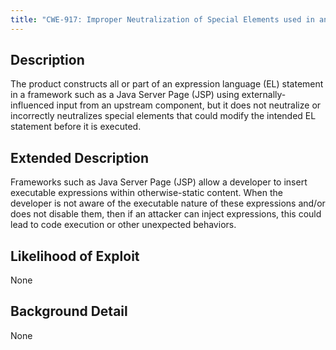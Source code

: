 ```yaml
---
title: "CWE-917: Improper Neutralization of Special Elements used in an Expression Language Statement ('Expression Language Injection')"
---
```


## Description
The product constructs all or part of an expression language (EL) statement in a framework such as a Java Server Page (JSP) using externally-influenced input from an upstream component, but it does not neutralize or incorrectly neutralizes special elements that could modify the intended EL statement before it is executed.

## Extended Description
Frameworks such as Java Server Page (JSP) allow a developer to insert executable expressions within otherwise-static content. When the developer is not aware of the executable nature of these expressions and/or does not disable them, then if an attacker can inject expressions, this could lead to code execution or other unexpected behaviors.

## Likelihood of Exploit
None

## Background Detail
None
        